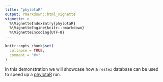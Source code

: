 ```yaml
---
title: "phylotaR"
output: rmarkdown::html_vignette
vignette: >
  %\VignetteIndexEntry{phylotaR}
  %\VignetteEngine{knitr::rmarkdown}
  %\VignetteEncoding{UTF-8}
---
```


```r
knitr::opts_chunk$set(
  collapse = TRUE,
  comment = "#>"
)
```

In this demonstration we will showcase how a `restez` database can be used to speed up a [phylotaR](https://github.com/AntonelliLab/phylotaR) run.


